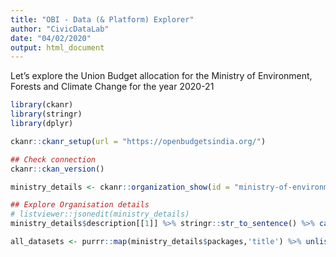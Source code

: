 ```yaml
---
title: "OBI - Data (& Platform) Explorer"
author: "CivicDataLab"
date: "04/02/2020"
output: html_document
---
```



Let's explore the Union Budget allocation for the Ministry of Environment, Forests and Climate Change for the year 2020-21

```r
library(ckanr)
library(stringr)
library(dplyr)
```

```r
ckanr::ckanr_setup(url = "https://openbudgetsindia.org/")

## Check connection
ckanr::ckan_version()
```

```r
ministry_details <- ckanr::organization_show(id = "ministry-of-environment-forests-and-climate-change",include_datasets = TRUE)

## Explore Organisation details
# listviewer::jsonedit(ministry_details)
ministry_details$description[[1]] %>% stringr::str_to_sentence() %>% cat()
```

```r
all_datasets <- purrr::map(ministry_details$packages,'title') %>% unlist()
```

